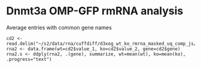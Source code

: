 Dnmt3a OMP-GFP rmRNA analysis
========================================================

Average entries with common gene names
```
cd2 <- read.delim("~/s2/data/rna/cuffdiff/d3xog_wt_ko_rmrna_masked_uq_comp_js/gene_exp.diff")
rna2 <- data.frame(wt=cd2$value_1, ko=cd2$value_2, gene=cd2$gene)
rna2.s <- ddply(rna2, .(gene), summarize, wt=mean(wt), ko=mean(ko), .progress="text")

```


